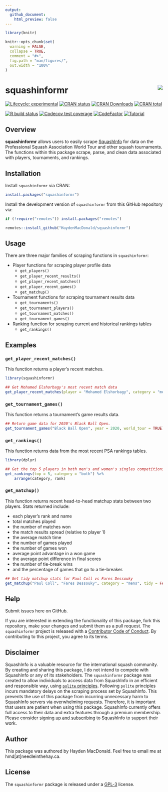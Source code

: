 ---
output: 
  github_document:
    html_preview: false
---

```{r setup, include=FALSE}
library(knitr)

knitr::opts_chunk$set(
  warning = FALSE,
  collapse = TRUE,
  comment = "#>",
  fig.path = "man/figures/",
  out.width = "100%"
)
```

# squashinformr <img src="man/figures/logo.png" align="right" />

<!-- badges: start -->

[![Lifecycle: experimental](https://img.shields.io/badge/lifecycle-maturing-blue.svg)](https://lifecycle.r-lib.org/articles/stages.html#experimental)
[![CRAN status](https://www.r-pkg.org/badges/version/squashinformr)](https://CRAN.R-project.org/package=squashinformr)
[![CRAN Downloads](https://cranlogs.r-pkg.org/badges/squashinformr)](https://cranlogs.r-pkg.org/badges/squashinformr)
[![CRAN total](https://cranlogs.r-pkg.org/badges/grand-total/squashinformr)](https://cranlogs.r-pkg.org/badges/grand-total/squashinformr)  

[![R build status](https://github.com/HaydenMacDonald/squashinformr/workflows/R-CMD-check/badge.svg)](https://github.com/HaydenMacDonald/squashinformr/actions)
[![Codecov test coverage](https://codecov.io/gh/HaydenMacDonald/squashinformr/branch/main/graph/badge.svg)](https://codecov.io/gh/HaydenMacDonald/squashinformr)
[![CodeFactor](https://www.codefactor.io/repository/github/haydenmacdonald/squashinformr/badge)](https://www.codefactor.io/repository/github/haydenmacdonald/squashinformr)
[![Tutorial](https://img.shields.io/badge/-Tutorial-gray?style=flat&logo=RSS&logoColor=white)](https://needleinthehay.ca/post/introducing-squashinformr/)
<!-- badges: end -->

## Overview

**squashinformr** allows users to easily scrape <a href="http://www.squashinfo.com/" target="_blank">SquashInfo</a> for data on the Professional Squash Association World Tour and other squash tournaments. The functions within this package scrape, parse, and clean data associated with players, tournaments, and rankings.

## Installation

Install `squashinformr` via CRAN:

```{r, eval=FALSE, message=FALSE, warning=FALSE}
install.packages("squashinformr")
```

Install the development version of `squashinformr` from this GitHub repository via:

```{r, eval=FALSE, message=FALSE, warning=FALSE}
if (!require("remotes")) install.packages("remotes")

remotes::install_github("HaydenMacDonald/squashinformr")
```

## Usage

There are three major families of scraping functions in `squashinformr`:

- Player functions for scraping player profile data
  - `get_players()`
  - `get_player_recent_results()`
  - `get_player_recent_matches()`
  - `get_player_recent_games()`
  - `get_matchup()`
- Tournament functions for scraping tournament results data
  - `get_tournaments()`
  - `get_tournament_players()`
  - `get_tournament_matches()`
  - `get_tournament_games()`
- Ranking function for scraping current and historical rankings tables
  - `get_rankings()`

## Examples

### `get_player_recent_matches()`

This function returns a player's recent matches.

```{r}
library(squashinformr)

## Get Mohamed Elshorbagy's most recent match data
get_player_recent_matches(player = "Mohamed Elshorbagy", category = "mens")
```

### `get_tournament_games()`

This function returns a tournament's game results data. 

```{r}
## Return game data for 2020's Black Ball Open.
get_tournament_games("Black Ball Open", year = 2020, world_tour = TRUE)
```

### `get_rankings()`

This function returns data from the most recent PSA rankings tables. 

```{r, message=FALSE, warning=FALSE}
library(dplyr)

## Get the top 5 players in both men's and women's singles competitions
get_rankings(top = 5, category = "both") %>%
    arrange(category, rank)
```

### `get_matchup()`

This function returns recent head-to-head matchup stats between two players. Stats returned include:  

- each player's rank and name 
- total matches played
- the number of matches won
- the match results spread (relative to player 1)
- the average match time
- the number of games played
- the number of games won
- average point advantage in a won game
- the average point difference in final scores
- the number of tie-break wins
- and the percentage of games that go to a tie-breaker.

```{r, message=FALSE, warning=FALSE}
## Get tidy matchup stats for Paul Coll vs Fares Dessouky
get_matchup("Paul Coll", "Fares Dessouky", category = "mens", tidy = FALSE)
```



## Help

Submit issues here on GitHub.

If you are interested in extending the functionality of this package, fork this repository, make your changes and submit them as a pull request. The `squashinformr` project is released with a <a href="https://github.com/HaydenMacDonald/squashinformr/blob/main/.github/CODE_OF_CONDUCT.md" target="_blank">Contributor Code of Conduct</a>. By contributing to this project, you agree to its terms.

## Disclaimer

SquashInfo is a valuable resource for the international squash community. By creating and sharing this package, I do not intend to compete with SquashInfo or any of its stakeholders. The `squashinformr` package was created to allow individuals to access data from SquashInfo in an efficient and responsible way, using <a href="https://github.com/dmi3kno/polite" target="_blank">`polite` principles</a>. Following `polite` principles incurs mandatory delays on the scraping process set by SquashInfo. This prevents the use of this package from incurring unnecessary harm to SquashInfo servers via overwhelming requests. Therefore, it is important that users are patient when using this package. SquashInfo currently offers full access to their data and extra features through a premium membership. Please consider <a href="http://www.squashinfo.com/upgrade" target="_blank">signing up and subscribing</a> to SquashInfo to support their work.

## Author

This package was authored by Hayden MacDonald. Feel free to email me at hmd[at]needleinthehay.ca.

## License

The `squashinformr` package is released under a <a href="https://github.com/HaydenMacDonald/squashinformr/blob/main/LICENSE.md" target="_blank">GPL-3</a> license.

